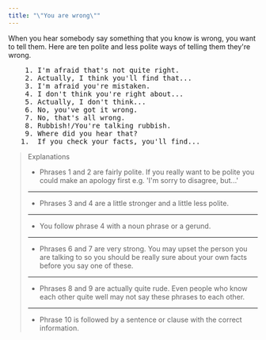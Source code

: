 ```yaml
---
title: "\"You are wrong\""
---
```


When you hear somebody say something that you know is wrong, you want to tell them. Here are ten polite and less polite ways of telling them they're wrong.

<pre className="text-xl font-semibold font-sans leading-3">
    1. I'm afraid that's not quite right.
    2. Actually, I think you'll find that...
    3. I'm afraid you're mistaken.
    4. I don't think you're right about...
    5. Actually, I don't think...
    6. No, you've got it wrong.
    7. No, that's all wrong.
    8. Rubbish!/You're talking rubbish.
    9. Where did you hear that?
   1.  If you check your facts, you'll find...
</pre>

> Explanations
>
> - Phrases 1 and 2 are fairly polite. If you really want to be polite you could make an apology first e.g. 'I'm sorry to disagree, but...'
>
> ---
>
> - Phrases 3 and 4 are a little stronger and a little less polite.
>
> ---
>
> - You follow phrase 4 with a noun phrase or a gerund.
>
> ---
>
> - Phrases 6 and 7 are very strong. You may upset the person you are talking to so you should be really sure about your own facts before you say one of these.
>
> ---
>
> - Phrases 8 and 9 are actually quite rude. Even people who know each other quite well may not say these phrases to each other.
>
> ---
>
> - Phrase 10 is followed by a sentence or clause with the correct information.
